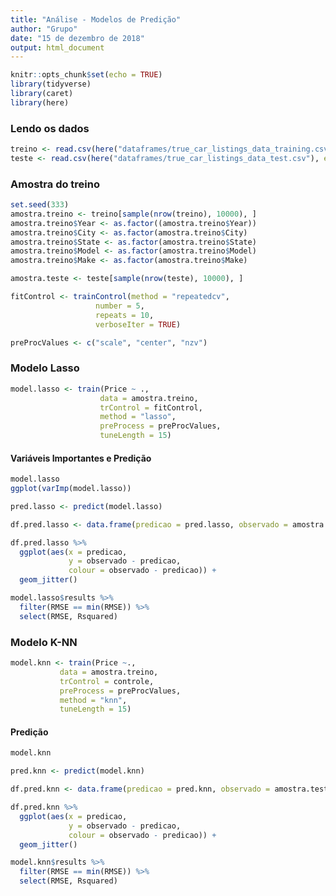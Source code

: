 ```yaml
---
title: "Análise - Modelos de Predição"
author: "Grupo"
date: "15 de dezembro de 2018"
output: html_document
---
```


```r
knitr::opts_chunk$set(echo = TRUE)
library(tidyverse)
library(caret)
library(here)
```

### Lendo os dados
```r
treino <- read.csv(here("dataframes/true_car_listings_data_training.csv"), encoding = "latin1")
teste <- read.csv(here("dataframes/true_car_listings_data_test.csv"), encoding = "latin1")
```


### Amostra do treino
```r
set.seed(333)
amostra.treino <- treino[sample(nrow(treino), 10000), ]
amostra.treino$Year <- as.factor((amostra.treino$Year))
amostra.treino$City <- as.factor(amostra.treino$City)
amostra.treino$State <- as.factor(amostra.treino$State)
amostra.treino$Model <- as.factor(amostra.treino$Model)
amostra.treino$Make <- as.factor(amostra.treino$Make)

amostra.teste <- teste[sample(nrow(teste), 10000), ]
```

```r
fitControl <- trainControl(method = "repeatedcv",
                   number = 5,
                   repeats = 10,
                   verboseIter = TRUE)

preProcValues <- c("scale", "center", "nzv")
```

### Modelo Lasso
```r
model.lasso <- train(Price ~ .,
                    data = amostra.treino,
                    trControl = fitControl,
                    method = "lasso",
                    preProcess = preProcValues,
                    tuneLength = 15)
```

#### Variáveis Importantes e Predição
```r
model.lasso
ggplot(varImp(model.lasso))

pred.lasso <- predict(model.lasso)

df.pred.lasso <- data.frame(predicao = pred.lasso, observado = amostra.teste$Price)

df.pred.lasso %>% 
  ggplot(aes(x = predicao,
             y = observado - predicao,
             colour = observado - predicao)) +
  geom_jitter()

model.lasso$results %>% 
  filter(RMSE == min(RMSE)) %>% 
  select(RMSE, Rsquared)
```

### Modelo K-NN
```r
model.knn <- train(Price ~.,
           data = amostra.treino,
           trControl = controle,
           preProcess = preProcValues,
           method = "knn",
           tuneLength = 15)
```

#### Predição
```r
model.knn

pred.knn <- predict(model.knn)

df.pred.knn <- data.frame(predicao = pred.knn, observado = amostra.teste$Price)

df.pred.knn %>% 
  ggplot(aes(x = predicao,
             y = observado - predicao,
             colour = observado - predicao)) +
  geom_jitter()

model.knn$results %>% 
  filter(RMSE == min(RMSE)) %>% 
  select(RMSE, Rsquared)
```
